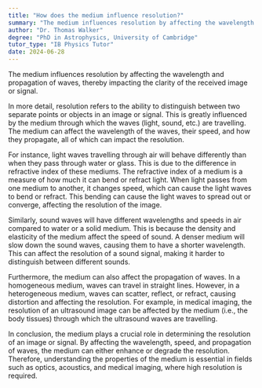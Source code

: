 ```yaml
---
title: "How does the medium influence resolution?"
summary: "The medium influences resolution by affecting the wavelength and propagation of waves, thereby impacting the clarity of the received image or signal."
author: "Dr. Thomas Walker"
degree: "PhD in Astrophysics, University of Cambridge"
tutor_type: "IB Physics Tutor"
date: 2024-06-28
---
```


The medium influences resolution by affecting the wavelength and propagation of waves, thereby impacting the clarity of the received image or signal.

In more detail, resolution refers to the ability to distinguish between two separate points or objects in an image or signal. This is greatly influenced by the medium through which the waves (light, sound, etc.) are travelling. The medium can affect the wavelength of the waves, their speed, and how they propagate, all of which can impact the resolution.

For instance, light waves travelling through air will behave differently than when they pass through water or glass. This is due to the difference in refractive index of these mediums. The refractive index of a medium is a measure of how much it can bend or refract light. When light passes from one medium to another, it changes speed, which can cause the light waves to bend or refract. This bending can cause the light waves to spread out or converge, affecting the resolution of the image.

Similarly, sound waves will have different wavelengths and speeds in air compared to water or a solid medium. This is because the density and elasticity of the medium affect the speed of sound. A denser medium will slow down the sound waves, causing them to have a shorter wavelength. This can affect the resolution of a sound signal, making it harder to distinguish between different sounds.

Furthermore, the medium can also affect the propagation of waves. In a homogeneous medium, waves can travel in straight lines. However, in a heterogeneous medium, waves can scatter, reflect, or refract, causing distortion and affecting the resolution. For example, in medical imaging, the resolution of an ultrasound image can be affected by the medium (i.e., the body tissues) through which the ultrasound waves are travelling.

In conclusion, the medium plays a crucial role in determining the resolution of an image or signal. By affecting the wavelength, speed, and propagation of waves, the medium can either enhance or degrade the resolution. Therefore, understanding the properties of the medium is essential in fields such as optics, acoustics, and medical imaging, where high resolution is required.
    